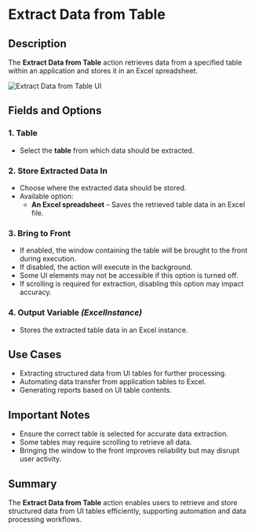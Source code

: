 # Extract Data from Table

## Description  

The **Extract Data from Table** action retrieves data from a specified table within an application and stores it in an Excel spreadsheet.

![Extract Data from Table UI](../../../assets/ui-automation/extract-data-from-table.png)

## Fields and Options  

### **1. Table**  

- Select the **table** from which data should be extracted.

### **2. Store Extracted Data In** 

- Choose where the extracted data should be stored.  
- Available option:  
  - **An Excel spreadsheet** – Saves the retrieved table data in an Excel file.

### **3. Bring to Front** 

- If enabled, the window containing the table will be brought to the front during execution.  
- If disabled, the action will execute in the background.  
- Some UI elements may not be accessible if this option is turned off.  
- If scrolling is required for extraction, disabling this option may impact accuracy.

### **4. Output Variable** *(ExcelInstance)*  

- Stores the extracted table data in an Excel instance.

## Use Cases  

- Extracting structured data from UI tables for further processing.  
- Automating data transfer from application tables to Excel.  
- Generating reports based on UI table contents.

## Important Notes  

- Ensure the correct table is selected for accurate data extraction.  
- Some tables may require scrolling to retrieve all data.  
- Bringing the window to the front improves reliability but may disrupt user activity.

## Summary  

The **Extract Data from Table** action enables users to retrieve and store structured data from UI tables efficiently, supporting automation and data processing workflows.